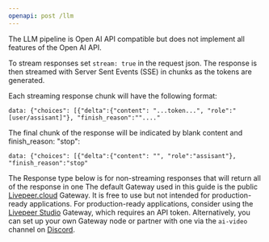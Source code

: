 ```yaml
---
openapi: post /llm
---
```


<Note>
The LLM pipeline is Open AI API compatible but does not implement all features of the Open AI API.

To stream responses set `stream: true` in the request json.  The response is then streamed with Server Sent Events (SSE)
in chunks as the tokens are generated.  

Each streaming response chunk will have the following format:

`data: {"choices": [{"delta":{"content": "...token...", "role":"[user/assisant]"}, "finish_reason":""...."`

The final chunk of the response will be indicated by blank content and finish_reason: "stop":

`data: {"choices": [{"delta":{"content": "", "role":"assisant"}, "finish_reason":"stop"`

The Response type below is for non-streaming responses that will return all of the response in one
</Note>
<Info>
  The default Gateway used in this guide is the public
  [Livepeer.cloud](https://www.livepeer.cloud/) Gateway. It is free to use but
  not intended for production-ready applications. For production-ready
  applications, consider using the [Livepeer Studio](https://livepeer.studio/)
  Gateway, which requires an API token. Alternatively, you can set up your own
  Gateway node or partner with one via the `ai-video` channel on
  [Discord](https://discord.gg/livepeer).
</Info>
